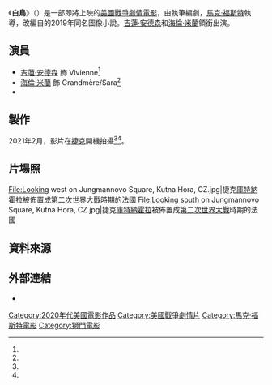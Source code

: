 {{Disputed title|time=2021-04-14}}
{{Future film}}
{{NoteAT
|G1=Movie
|G2=Show
|G3=TV
}}
{{Infobox film
| name           = 白鳥
| original_name  = {{lang|en|''White Bird: A Wonder Story''}}
| image          = 
| caption        = 
| director       = [[馬克·福斯特|馬克·福斯特]]
| producer       = {{Plainlist|
* [[大衛·霍伯曼|大衛·霍伯曼]]
* [[陶德·李柏曼|陶德·李柏曼]]
}}
| writer         = {{le|馬克·鮑姆貝克|Mark Bomback}}
| screenplay     = 
| story          = 
| based_on       = 《White Bird: A Wonder Story》<br/>作者：{{link-en|R·J·帕拉秋|R. J. Palacio}}
| starring       = {{Plainlist|
* [[吉蓮·安德森|吉蓮·安德森]]
* [[海倫·米蘭|海倫·米蘭]] 
}}
| narrator       = 
| music          = 
| cinematography = 馬堤亞斯·科尼斯維瑟（{{lang|en|Matthias Koenigswieser}}）
| editing        = {{le|馬特·切斯|Matt Chessé}}
| studio         = {{Plainlist|
* [[獅門娛樂|獅門娛樂]]
* {{le|曼德維爾影業|Mandeville Films}}
}}
| distributor    = 
| runtime        = 
| country        = 
| language       = 
| budget         = 
| gross          = 
}}

《'''白鳥'''》（{{lang-en|''White Bird: A Wonder Story''}}）是一部即將上映的[[美國|美國]][[戰爭片|戰爭]][[劇情片|劇情電影]]，由{{le|馬克·鮑姆貝克|Mark Bomback}}執筆編劇，[[馬克·福斯特|馬克·福斯特]]執導，改編自{{link-en|R·J·帕拉秋|R. J. Palacio}}的2019年同名圖像小說。[[吉蓮·安德森|吉蓮·安德森]]和[[海倫·米蘭|海倫·米蘭]]領銜出演。

== 演員 ==
* [[吉蓮·安德森|吉蓮·安德森]] 飾 Vivienne<ref name="Anderson" />
* [[海倫·米蘭|海倫·米蘭]] 飾 Grandmère/Sara<ref name="Mirren" />
* {{le|喬·史東-菲文斯|Jo Stone-Fewings}}

== 製作 ==
2021年2月，影片在[[捷克|捷克]]開機拍攝<ref name="Anderson" /><ref name="Mirren" />。

== 片場照 ==
<gallery>
File:Looking west on Jungmannovo Square, Kutna Hora, CZ.jpg|捷克[[庫特納霍拉|庫特納霍拉]]被佈置成[[第二次世界大戰|第二次世界大戰]]時期的法國
File:Looking south on Jungmannovo Square, Kutna Hora, CZ.jpg|捷克[[庫特納霍拉|庫特納霍拉]]被佈置成[[第二次世界大戰|第二次世界大戰]]時期的法國
</gallery>

== 資料來源 ==
{{Reflist|30em|refs=

<ref name="Anderson">{{cite web|url=https://deadline.com/2021/02/gillian-anderson-lionsgate-white-bird-wonder-prague-1234687465/|title=Gillian Anderson To Star In Lionsgate’s ‘White Bird: A Wonder Story’, Czech Shoot To Begin This Month|first=Andreas|last=Wiseman|website=[[Deadline_Hollywood|Deadline Hollywood]]|date=2021-02-04|access-date=2021-02-04|language=en-US|archive-date=2021-02-23|archive-url=https://web.archive.org/web/20210223211030/https://deadline.com/2021/02/gillian-anderson-lionsgate-white-bird-wonder-prague-1234687465/|dead-url=no}}</ref>

<ref name="Mirren">{{cite web|url=https://deadline.com/2021/02/helen-mirren-gillian-anderson-white-bird-a-wonder-story-lionsgate-1234701030/|title=Helen Mirren Joins Gillian Anderson In Lionsgate’s ‘White Bird: A Wonder Story’|first=Amanda|last=N'Duka|website=[[Deadline_Hollywood|Deadline Hollywood]]|date=2021-02-25|access-date=2021-02-25|language=en-US|archive-date=2021-04-16|archive-url=https://web.archive.org/web/20210416135407/https://deadline.com/2021/02/helen-mirren-gillian-anderson-white-bird-a-wonder-story-lionsgate-1234701030/|dead-url=no}}</ref>

}}

== 外部連結 ==
* {{imdb title|11068094}}

{{Marc Forster}}
{{DEFAULTSORT:White Bird: A Wonder Story}}
[[Category:2020年代美國電影作品|Category:2020年代美國電影作品]]
[[Category:美國戰爭劇情片|Category:美國戰爭劇情片]]
[[Category:馬克·福斯特電影|Category:馬克·福斯特電影]]
[[Category:獅門電影|Category:獅門電影]]